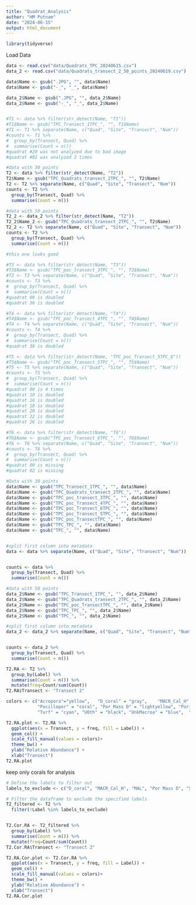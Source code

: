 ```yaml
---
title: "Quadrat_Analysis"
author: "HM Putnam"
date: "2024-06-15"
output: html_document
---
```


```r
library(tidyverse)

```

Load Data
```r
data <- read.csv("data/Quadrats_TPC_20240615.csv")
data_2 <- read.csv("data/Quadrats_transect_2_50_points_20240619.csv")

data$Name <- gsub(".JPG", "", data$Name)
data$Name <- gsub("-_", "_", data$Name)

data_2$Name <- gsub(".JPG", "", data_2$Name)
data_2$Name <- gsub("-_", "_", data_2$Name)


#T1 <- data %>% filter(str_detect(Name, "T1"))
#T1$Name <- gsub("TPC_Transect_1TPC_", "", T1$Name)
#T1 <- T1 %>% separate(Name, c("Quad", "Site", "Transect", "Num"))
#counts <- T1 %>%
#  group_by(Transect, Quad) %>%
#  summarise(Count = n()) 
#quadrat #20 was not analyzed due to bad image
#quadrat #02 was analyzed 2 times

#data with 30 points 
T2 <- data %>% filter(str_detect(Name, "T2"))
T2$Name <- gsub("TPC_Quadrats_transect_2TPC_", "", T2$Name)
T2 <- T2 %>% separate(Name, c("Quad", "Site", "Transect", "Num"))
counts <- T2 %>%
  group_by(Transect, Quad) %>%
  summarise(Count = n()) 

#data with 50 points
T2_2 <- data_2 %>% filter(str_detect(Name, "T2"))
T2_2$Name_2 <- gsub("TPC_Quadrats_transect_2TPC_", "", T2$Name)
T2_2 <- T2 %>% separate(Name, c("Quad", "Site", "Transect", "Num"))
counts <- T2 %>%
  group_by(Transect, Quad) %>%
  summarise(Count = n()) 

#this one looks good

#T3 <- data %>% filter(str_detect(Name, "T3"))
#T3$Name <- gsub("TPC_poc_transect_3TPC_", "", T3$Name)
#T3 <- T3 %>% separate(Name, c("Quad", "Site", "Transect", "Num"))
#counts <- T3 %>%
#  group_by(Transect, Quad) %>%
#  summarise(Count = n()) 
#quadrat 00 is doubled
#quadrat 36 is doubled

#T4 <- data %>% filter(str_detect(Name, "T4"))
#T4$Name <- gsub("TPC_poc_Transect_4TPC_", "", T4$Name)
#T4 <- T4 %>% separate(Name, c("Quad", "Site", "Transect", "Num"))
#counts <- T4 %>%
#  group_by(Transect, Quad) %>%
#  summarise(Count = n()) 
#quadrat 38 is doubled

#T5 <- data %>% filter(str_detect(Name, "TPC_poc_Transect_5TPC_Q"))
#T5$Name <- gsub("TPC_poc_Transect_5TPC_", "", T5$Name)
#T5 <- T5 %>% separate(Name, c("Quad", "Site", "Transect", "Num"))
#counts <- T5 %>%
#  group_by(Transect, Quad) %>%
#  summarise(Count = n()) 
#quadrat 00 is 4 times
#quadrat 10 is doubled
#quadrat 16 is doubled
#quadrat 18 is doubled
#quadrat 20 is doubled
#quadrat 22 is doubled
#quadrat 26 is doubled

#T6 <- data %>% filter(str_detect(Name, "T6"))
#T6$Name <- gsub("TPC_poc_Transect_6TPC_", "", T6$Name)
#T6 <- T6 %>% separate(Name, c("Quad", "Site", "Transect", "Num"))
#counts <- T6 %>%
#  group_by(Transect, Quad) %>%
#  summarise(Count = n()) 
#quadrat 00 is missing
#quadrat 02 is missing

```



```r
#Data with 30 points
data$Name <- gsub("TPC_Transect_1TPC_", "", data$Name)
data$Name <- gsub("TPC_Quadrats_transect_2TPC_", "", data$Name)
data$Name <- gsub("TPC_poc_transect_3TPC_", "", data$Name)
data$Name <- gsub("TPC_poc_Transect_4TPC_", "", data$Name)
data$Name <- gsub("TPC_poc_Transect_6TPC_", "", data$Name)
data$Name <- gsub("TPC_poc_Transect_5TPC_", "", data$Name)
data$Name <- gsub("TPC_poc_TransectTPC_", "", data$Name)
data$Name <- gsub("TPC_TPC_", "", data$Name)
data$Name <- gsub("TPC_", "", data$Name)


#split first column into metadata
data <- data %>% separate(Name, c("Quad", "Site", "Transect", "Num"))


counts <- data %>%
  group_by(Transect, Quad) %>%
  summarise(Count = n()) 

#data with 50 points
data_2$Name <- gsub("TPC_Transect_1TPC_", "", data_2$Name)
data_2$Name <- gsub("TPC_Quadrats_transect_2TPC_", "", data_2$Name)
data_2$Name <- gsub("TPC_poc_TransectTPC_", "", data_2$Name)
data_2$Name <- gsub("TPC_TPC_", "", data_2$Name)
data_2$Name <- gsub("TPC_", "", data_2$Name)

#split first column into metadata
data_2 <- data_2 %>% separate(Name, c("Quad", "Site", "Transect", "Num"))


counts <- data_2 %>%
  group_by(Transect, Quad) %>%
  summarise(Count = n()) 

```

```r

T2.RA <- T2 %>%
  group_by(Label) %>%
  summarise(Count = n()) %>% 
  mutate(freq=Count/sum(Count))
T2.RA$Transect <- "Transect 2"

colors <- c("Acropora"="yellow",   "D_coral" = "gray",    "MACR_Cal_H" ="green",  "MAL"="lightgreen", "Monti"="purple", 
            "Pocillopor" = "coral", "Por Mass D" = "lightyellow", "Porites" ="brown", "Sand"= "tan", "Turbin" = "darkgreen",
            "Turf" = "cyan", "UOth" = "black", "UnkMacroa" = "blue",  "Unkn coral" = "darkgray")

T2.RA.plot <- T2.RA %>%
  ggplot(aes(x = Transect, y = freq, fill = Label)) +
  geom_col() +
  scale_fill_manual(values = colors)+
  theme_bw() +
  ylab("Relative Abundance") +
  xlab("Transect")
T2.RA.plot

```
keep only corals for analysis
```r
# Define the labels to filter out
labels_to_exclude <- c("D_coral", "MACR_Cal_H", "MAL", "Por Mass D", "Sand", "Turbin", "Turf", "UOth", "UnkMacroa")

# Filter the dataframe to exclude the specified labels
T2_filtered <- T2 %>%
  filter(!Label %in% labels_to_exclude)


T2.Cor.RA <- T2_filtered %>%
  group_by(Label) %>%
  summarise(Count = n()) %>% 
  mutate(freq=Count/sum(Count))
T2.Cor.RA$Transect <- "Transect 2"

T2.RA.Cor.plot <- T2.Cor.RA %>%
  ggplot(aes(x = Transect, y = freq, fill = Label)) +
  geom_col() +
  scale_fill_manual(values = colors)+
  theme_bw() +
  ylab("Relative Abundance") +
  xlab("Transect")
T2.RA.Cor.plot 


```